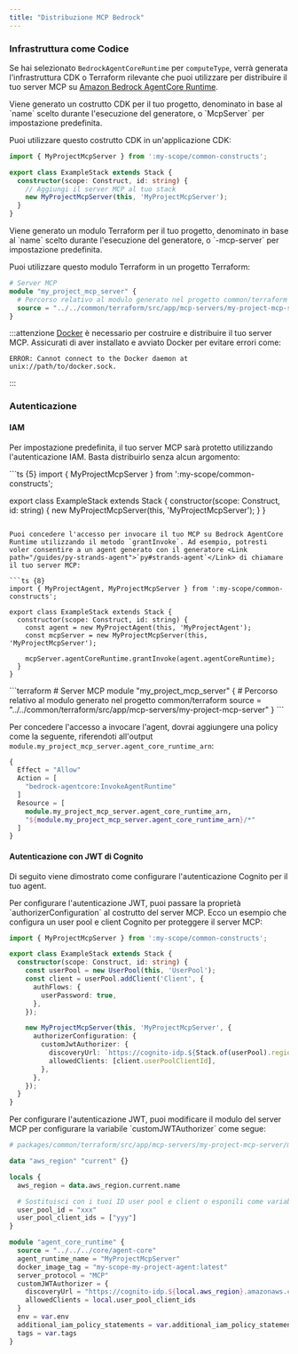 ```yaml
---
title: "Distribuzione MCP Bedrock"
---
```





### Infrastruttura come Codice

Se hai selezionato `BedrockAgentCoreRuntime` per `computeType`, verrà generata l'infrastruttura CDK o Terraform rilevante che puoi utilizzare per distribuire il tuo server MCP su [Amazon Bedrock AgentCore Runtime](https://docs.aws.amazon.com/bedrock-agentcore/latest/devguide/agents-tools-runtime.html).

<Infrastructure>
<Fragment slot="cdk">
Viene generato un costrutto CDK per il tuo progetto, denominato in base al `name` scelto durante l'esecuzione del generatore, o `<ProjectName>McpServer` per impostazione predefinita.

Puoi utilizzare questo costrutto CDK in un'applicazione CDK:

```ts {6}
import { MyProjectMcpServer } from ':my-scope/common-constructs';

export class ExampleStack extends Stack {
  constructor(scope: Construct, id: string) {
    // Aggiungi il server MCP al tuo stack
    new MyProjectMcpServer(this, 'MyProjectMcpServer');
  }
}
```
</Fragment>
<Fragment slot="terraform">
Viene generato un modulo Terraform per il tuo progetto, denominato in base al `name` scelto durante l'esecuzione del generatore, o `<ProjectName>-mcp-server` per impostazione predefinita.

Puoi utilizzare questo modulo Terraform in un progetto Terraform:

```terraform
# Server MCP
module "my_project_mcp_server" {
  # Percorso relativo al modulo generato nel progetto common/terraform
  source = "../../common/terraform/src/app/mcp-servers/my-project-mcp-server"
}
```
</Fragment>
</Infrastructure>

:::attenzione
[Docker](https://www.docker.com/) è necessario per costruire e distribuire il tuo server MCP. Assicurati di aver installato e avviato Docker per evitare errori come:

```
ERROR: Cannot connect to the Docker daemon at unix://path/to/docker.sock.
```
:::

### Autenticazione

#### IAM

Per impostazione predefinita, il tuo server MCP sarà protetto utilizzando l'autenticazione IAM. Basta distribuirlo senza alcun argomento:

<Infrastructure>
<Fragment slot="cdk">
```ts {5}
import { MyProjectMcpServer } from ':my-scope/common-constructs';

export class ExampleStack extends Stack {
  constructor(scope: Construct, id: string) {
    new MyProjectMcpServer(this, 'MyProjectMcpServer');
  }
}
```

Puoi concedere l'accesso per invocare il tuo MCP su Bedrock AgentCore Runtime utilizzando il metodo `grantInvoke`. Ad esempio, potresti voler consentire a un agent generato con il generatore <Link path="/guides/py-strands-agent">`py#strands-agent`</Link> di chiamare il tuo server MCP:

```ts {8}
import { MyProjectAgent, MyProjectMcpServer } from ':my-scope/common-constructs';

export class ExampleStack extends Stack {
  constructor(scope: Construct, id: string) {
    const agent = new MyProjectAgent(this, 'MyProjectAgent');
    const mcpServer = new MyProjectMcpServer(this, 'MyProjectMcpServer');

    mcpServer.agentCoreRuntime.grantInvoke(agent.agentCoreRuntime);
  }
}
```
</Fragment>
<Fragment slot="terraform">
```terraform
# Server MCP
module "my_project_mcp_server" {
  # Percorso relativo al modulo generato nel progetto common/terraform
  source = "../../common/terraform/src/app/mcp-servers/my-project-mcp-server"
}
```

Per concedere l'accesso a invocare l'agent, dovrai aggiungere una policy come la seguente, riferendoti all'output `module.my_project_mcp_server.agent_core_runtime_arn`:

```terraform
{
  Effect = "Allow"
  Action = [
    "bedrock-agentcore:InvokeAgentRuntime"
  ]
  Resource = [
    module.my_project_mcp_server.agent_core_runtime_arn,
    "${module.my_project_mcp_server.agent_core_runtime_arn}/*"
  ]
}
```
</Fragment>
</Infrastructure>

#### Autenticazione con JWT di Cognito

Di seguito viene dimostrato come configurare l'autenticazione Cognito per il tuo agent.

<Infrastructure>
<Fragment slot="cdk">
Per configurare l'autenticazione JWT, puoi passare la proprietà `authorizerConfiguration` al costrutto del server MCP. Ecco un esempio che configura un user pool e client Cognito per proteggere il server MCP:

```ts {14-17}
import { MyProjectMcpServer } from ':my-scope/common-constructs';

export class ExampleStack extends Stack {
  constructor(scope: Construct, id: string) {
    const userPool = new UserPool(this, 'UserPool');
    const client = userPool.addClient('Client', {
      authFlows: {
        userPassword: true,
      },
    });

    new MyProjectMcpServer(this, 'MyProjectMcpServer', {
      authorizerConfiguration: {
        customJwtAuthorizer: {
          discoveryUrl: `https://cognito-idp.${Stack.of(userPool).region}.amazonaws.com/${userPool.userPoolId}/.well-known/openid-configuration`,
          allowedClients: [client.userPoolClientId],
        },
      },
    });
  }
}
```
</Fragment>
<Fragment slot="terraform">
Per configurare l'autenticazione JWT, puoi modificare il modulo del server MCP per configurare la variabile `customJWTAuthorizer` come segue:

```terraform {18-21}
# packages/common/terraform/src/app/mcp-servers/my-project-mcp-server/my-project-mcp-server.tf

data "aws_region" "current" {}

locals {
  aws_region = data.aws_region.current.name

  # Sostituisci con i tuoi ID user pool e client o esponili come variabili
  user_pool_id = "xxx"
  user_pool_client_ids = ["yyy"]
}

module "agent_core_runtime" {
  source = "../../../core/agent-core"
  agent_runtime_name = "MyProjectMcpServer"
  docker_image_tag = "my-scope-my-project-agent:latest"
  server_protocol = "MCP"
  customJWTAuthorizer = {
    discoveryUrl = "https://cognito-idp.${local.aws_region}.amazonaws.com/${local.user_pool_id}/.well-known/openid-configuration",
    allowedClients = local.user_pool_client_ids
  }
  env = var.env
  additional_iam_policy_statements = var.additional_iam_policy_statements
  tags = var.tags
}
```
</Fragment>
</Infrastructure>